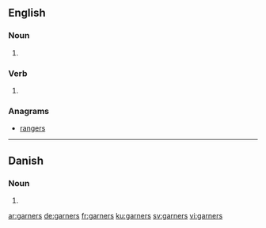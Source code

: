 ==English==

===Noun===
{{head|en|plural}}

# {{plural of|garner|lang=en|nocat=1}}

===Verb===
{{head|en}}

# {{en-third-person singular of|garner}}

===Anagrams===
* [[rangers#English|rangers]]

----

==Danish==

===Noun===
{{head|da|noun form|g=n}}

# {{form of|genitive plural indefinite|garn|lang=da}}

[[ar:garners]]
[[de:garners]]
[[fr:garners]]
[[ku:garners]]
[[sv:garners]]
[[vi:garners]]